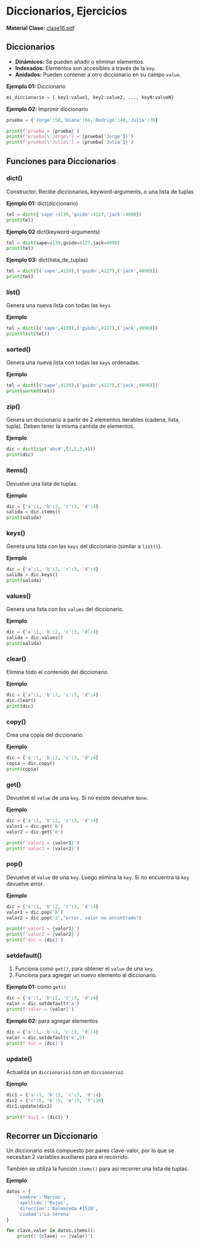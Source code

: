 
# Diccionarios, Ejercicios
**Material Clase:** <a href="/ti3v11/docs/clase16.pdf" target="_blank" rel="noopener noreferrer" className={styles.link}>clase16.pdf</a>

## Diccionarios

- **Dinámicos:** Se pueden añadir o eliminar elementos.
- **Indexados:** Elementos son accesibles a través de la `key`.
- **Anidados:** Pueden contener a otro diccionario en su campo `value`.

**Ejemplo 01:** Diccionario

```python
mi_diccionario = { key1:value1, key2:value2, ..., keyN:valueN}
```

**Ejemplo 02:** Imprimir diccionario
```python
prueba = {'Jorge':50,'Diana':60,'Rodrigo':40,'Julia':70}

print(f'prueba = {prueba}')
print(f'prueba[\'Jorge\'] = {prueba['Jorge']}')
print(f'prueba[\'Julia\'] = {prueba['Julia']}')
```
## Funciones para Diccionarios

### dict()
Constructor. Recibe diccionarios, keyword-arguments, o una lista de tuplas

**Ejemplo 01:** dict(diccionario)
```python
tel = dict({'sape':4139,'guido':4127,'jack':4098})
print(tel)
```

**Ejemplo 02** dict(keyword-arguments)
```python
tel = dict(sape=4139,guido=4127,jack=4098)
print(tel)
```

**Ejemplo 03:** dict(lista_de_tuplas)
```python
tel = dict([('sape',4139),('guido',4127),('jack',4098)])
print(tel)
```

### list()
Genera una nueva lista con todas las `keys`.

**Ejemplo**
```python
tel = dict([('sape',4139),('guido',4127),('jack',4098)])
print(list(tel))
```

### sorted()
Genera una nueva lista con todas las `keys` ordenadas.

**Ejemplo**
```python
tel = dict([('sape',4139),('guido',4127),('jack',4098)])
print(sorted(tel))
```

### zip()
Genera un diccionario a partir de 2 elementos iterables (cadena, lista, tupla). Deben tener la misma cantida de elementos.

**Ejemplo**
```python
dic = dict(zip('abcd',[1,2,3,4]))
print(dic)
```

### items()
Devuelve una lista de tuplas.

**Ejemplo** 
```python
dic = {'a':1, 'b':2, 'c':3, 'd':4}
salida = dic.items()
print(salida)
```

### keys()
Genera una lista con las `keys` del diccionario (similar a `list()`).

**Ejemplo** 
```python
dic = {'a':1, 'b':2, 'c':3, 'd':4}
salida = dic.keys()
print(salida)
```

### values()
Genera una lista con los `values` del diccionario.

**Ejemplo** 
```python
dic = {'a':1, 'b':2, 'c':3, 'd':4}
salida = dic.values()
print(salida)
```

### clear()
Elimina todo el contenido del diccionario.

**Ejemplo** 
```python
dic = {'a':1, 'b':2, 'c':3, 'd':4}
dic.clear()
print(dic)
```

### copy()
Crea una copia del diccionario.

**Ejemplo** 
```python
dic = {'a':1, 'b':2, 'c':3, 'd':4}
copia = dic.copy()
print(copia)
```

### get()
Devuelve el `value` de una `key`. Si no existe devuelve `None`.

**Ejemplo** 
```python
dic = {'a':1, 'b':2, 'c':3, 'd':4}
valor1 = dic.get('b')
valor2 = dic.get('e')

print(f'valor1 = {valor1}')
print(f'valor2 = {valor2}')
```
### pop()
Devuelve el `value` de una `key`. Luego elimina la `key`. Si no encuentra la `key` devuelve error.

**Ejemplo** 
```python
dic = {'a':1, 'b':2, 'c':3, 'd':4}
valor1 = dic.pop('b')
valor2 = dic.pop('z',"error, valor no encontrado")

print(f'valor1 = {valor1}')
print(f'valor2 = {valor2}')
print(f'dic = {dic}')
```

### setdefault()

1. Funciona como `get()`, para obtener el `value` de una `key`.
2. Funciona para agregar un nuevo elemento al diccionario.

**Ejemplo 01:** como `get()`
```python
dic = {'a':1, 'b':2, 'c':3, 'd':4}
valor = dic.setdefault('a')
print(f'valor = {valor}')
```

**Ejemplo 02:** para agregar elementos

```python
dic = {'a':1, 'b':2, 'c':3, 'd':4}
valor = dic.setdefault('e',5)
print(f'dic = {dic}')
```

### update()

Actualiza un `diccionario1` con un `diccionario2`.

**Ejemplo**
```python
dic1 = {'a':1, 'b':2, 'c':3, 'd':4}
dic2 = {'c':6, 'b':5, 'e':9, 'f':10}
dic1.update(dic2)

print(f'dic1 = {dic1}')
```

## Recorrer un Diccionario
Un diccionario está compuesto por pares clave-valor, por lo que se necesitan 2 variables auxiliares para el recorrido.

También se utiliza la función `items()` para así recorrer una lista de tuplas. 

**Ejemplo**
```python
datos = {
	'nombre':'Marcos',
	'apellido':'Rojas',
	'direccion':'Balmaceda #1520',
	'ciudad':'La Serena'
}

for clave,valor in datos.items():
	print(f'{clave} => {valor}')
```
